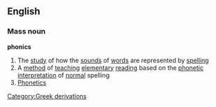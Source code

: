 ==English==
===Mass noun===
{{wikipedia}}
'''phonics'''
#The [[study]] of how the [[sound]]s of [[word]]s are represented by [[spelling]]
#A [[method]] of [[teaching]] [[elementary]] [[reading]] based on the [[phonetic]] [[interpretation]] of [[normal]] spelling
#[[Phonetics]]
[[Category:Greek derivations]]